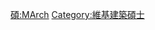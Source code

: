 {{Userbox
  |border-c = #88FF88
  |border-s = 1
  |id-c     = #88FF88
  |id-s     = 12
  |id-fc    = #000000
  |info-c   = #EEFFEE
  |info-s   = 10
  |info-fc  = #000000
  |id       = M.Arch.
  |info     = 這個用戶擁有[[:Category:維基建築碩士|建築碩士]]學位。
}}
<includeonly> [[Category:維基建築碩士|{{PAGENAME}}]] </includeonly>
<noinclude> [[Category:學位用戶框模板|碩:MArch]][[Category:維基建築碩士]] 
</noinclude>